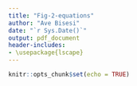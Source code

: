 ```yaml
---
title: "Fig-2-equations"
author: "Ave Bisesi"
date: "`r Sys.Date()`"
output: pdf_document
header-includes:
- \usepackage{lscape}
---
```


```r
knitr::opts_chunk$set(echo = TRUE)
```


\begin{landscape}

Cooperation
\begin{gather*} 
	  E^{*} = \frac{\delta (\gamma_{s,2} + \gamma_{s,1})}{\gamma_{s,1} \gamma_{e,2}} \\
    S^{*} = \frac{\delta}{\gamma_{s,1}}\\
    gen^{*} = \frac{(-\delta \gamma_{e,2} \gamma_{s,1}) + (1 + \kappa_e) \times \mu_e \times (\delta (\gamma_{s,2} - \gamma_{s,1}) + (\gamma_{e,2} \gamma_{s,1}  R))}{\gamma_{e,2} \gamma_{s,1} \zeta_{e,2}} \\
    sp^{*} = \frac{(\gamma_{e,2} \gamma_{s,1} R ((1 + \kappa_s) \mu_s \zeta_{e,2} - (1 + \kappa_e) \mu_e \zeta_{s,2}) - \delta (\gamma_{e,2} (1 + \kappa_s) \mu_s \zeta_{e,2} + \gamma_{e,2} \gamma_{s,1} (\zeta_{e,2} - \zeta_{s,2}) + (\gamma_{s,2} - \gamma_{s,1}) (1 + \kappa_e) \mu_e \zeta_{s,2}))}{\gamma_{e,2} \gamma_{s,1} \zeta_{e,2} \zeta_{s,1}} \\
	\end{gather*}

Competition
\begin{gather*} 
     E^{*} = \frac{\delta \times (\gamma_{s,2} + \gamma_{s,1})}{\gamma_{s,1} \times \gamma_{e,2}} \\
    S^{*} = \frac{\delta}{\gamma_{s,1}}\\
    gen^{*} = \frac{(-\delta \times (( - \gamma_{s,2} + \gamma_{s,1}) \times (\mu_e + \gamma_{e,2} \times (\gamma_{s,1} + \beta_{e,s} \times \mu_e)) + (\gamma_{e,2} \times \gamma_{s,1} \times \mu_e \times R))}{\gamma_{e,2} \times \gamma_{s,1} \times \zeta_{e,2}} \\
    sp^{*} = \frac{(\gamma_{e,2} \times \gamma_{s,1} \times R \times (\mu_s \times \zeta_{e,2} - \mu_e \times \zeta_{s,2}) + \delta \times (\gamma_{s,2} - \gamma_{s,1}) \times (\beta_{s,e} \times \mu_s \times \zeta_{e,2} - \mu_e \times \zeta_{s,2}) + \delta \times \gamma_{e,2} \times ( - \mu_s \times \zeta_{e,2} + \beta_{e,s} \times \mu_e \times \zeta_{s,2} + \gamma_{s,1} \times (- \zeta_{e,2} + \zeta_{s,2}))}{\gamma_{e,2} \times \gamma_{s,1} \times \zeta_{e,2}\times \zeta_{s,1}} \\
	\end{gather*}
	
\end{landscape}